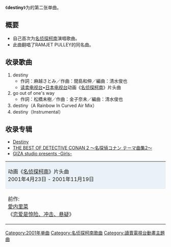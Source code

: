 {{unreferenced|time=2011-10-02T22:00:00+00:00}} 
{{Lowercase|title=destiny}}
{{Infobox Single
| Name           = destiny
| Artist         = [[松桥未树|松桥未树]]
| Album          = [[Destiny(松桥未树专辑)|Destiny]]
| A-side         = 
| B-side         = go out of one's way<br />destiny（A Rainbow In Curved Air Mix）
| Released       = 2001年6月16日
| Format         = 
| Recorded       = 
| Genre          = [[J-POP|J-POP]]（[[动画歌曲|动画歌曲]]）
| Length         = 
| Label          = [[GIZA_studio|GIZA studio]]
| Writer         = 麻越さとみ、間島和伸
| Producer       = 
| Certification  = 
| Chart position = *22位（[[Oricon公信榜|Oricon]]）
| Last single    = [[time_stands_still|time stands still]]<br />(2001年)
| This single    = '''destiny'''<br />(2001年)
| Next single    = いつまでも愛を包もう<br />(2001年)
}}
《'''destiny'''》为{{link-ja|松桥未树|松橋未樹|松桥未树}}的第二张单曲。

== 概要 ==
*自己首次为[[名侦探柯南_(动画)|名侦探柯南]]演唱歌曲。
*此曲翻唱了RAMJET PULLEY的同名曲。

== 收录歌曲 ==
#destiny
#*作詞：麻越さとみ／作曲：間島和伸／編曲：清水俊也
#*[[读卖电视台|读卖电视台]]•[[日本电视台|日本电视台]]动画《[[名侦探柯南_(动画)|名侦探柯南]]》片头曲
#go out of one's way
#*作詞：松橋未樹／作曲：金子奈未／編曲：清水俊也
#destiny（A Rainbow In Curved Air Mix）
#destiny（Instrumental）

== 收录专辑 ==
*[[Destiny_(松桥未树专辑)|Destiny]]
*[[THE_BEST_OF_DETECTIVE_CONAN_2_〜名探偵コナン_テーマ曲集2〜|THE BEST OF DETECTIVE CONAN 2 〜名探偵コナン テーマ曲集2〜]]
*[[GIZA_studio_presents_-Girls-|GIZA studio presents -Girls-]]

{| border="2" cellspacing="0" style="margin-left: auto; margin-right: auto;"
|- style="text-align: center;"
|colspan="3" style="background-color: #EBF1F9;"|动画《[[名侦探柯南_(动画)|名侦探柯南]]》片头曲<br />2001年4月23日 - 2001年11月19日
|- style="text-align: center; font-size: smaller;"
| style="width: 30%;"|前作:<br />[[愛内里菜|愛内里菜]]<br />《[[恋爱是惊险、冲击、悬疑|恋爱是惊险、冲击、悬疑]]》
| style="width: 40%;"|[[松桥未树|松桥未树]]<br />《'''destiny'''》
| style="width: 30%;"|次作:<br />[[倉木麻衣|倉木麻衣]]<br />《[[Winter_Bells|Winter Bells]]》
|}
{{名侦探柯南}}

{{DEFAULTSORT:destiny}}
[[Category:2001年单曲|Category:2001年单曲]]
[[Category:名侦探柯南歌曲|Category:名侦探柯南歌曲]]

[[Category:讀賣電視台動畫主題曲|Category:讀賣電視台動畫主題曲]]